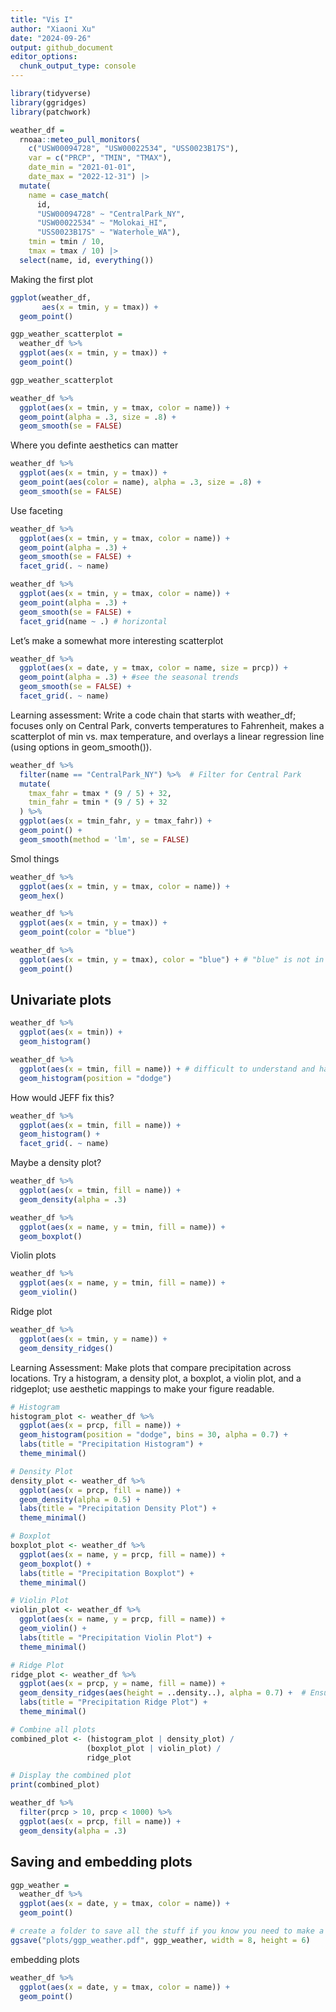 ```yaml
---
title: "Vis I"
author: "Xiaoni Xu"
date: "2024-09-26"
output: github_document
editor_options: 
  chunk_output_type: console
---
```


```r
library(tidyverse)
library(ggridges)
library(patchwork)
```

```r
weather_df = 
  rnoaa::meteo_pull_monitors(
    c("USW00094728", "USW00022534", "USS0023B17S"),
    var = c("PRCP", "TMIN", "TMAX"), 
    date_min = "2021-01-01",
    date_max = "2022-12-31") |>
  mutate(
    name = case_match(
      id, 
      "USW00094728" ~ "CentralPark_NY", 
      "USW00022534" ~ "Molokai_HI",
      "USS0023B17S" ~ "Waterhole_WA"),
    tmin = tmin / 10,
    tmax = tmax / 10) |>
  select(name, id, everything())
```

Making the first plot

```r
ggplot(weather_df, 
       aes(x = tmin, y = tmax)) +
  geom_point()
```

```r
ggp_weather_scatterplot = 
  weather_df %>% 
  ggplot(aes(x = tmin, y = tmax)) +
  geom_point()

ggp_weather_scatterplot
```

```r
weather_df %>% 
  ggplot(aes(x = tmin, y = tmax, color = name)) +
  geom_point(alpha = .3, size = .8) + 
  geom_smooth(se = FALSE)
```

Where you definte aesthetics can matter

```r
weather_df %>% 
  ggplot(aes(x = tmin, y = tmax)) +
  geom_point(aes(color = name), alpha = .3, size = .8) + 
  geom_smooth(se = FALSE)
```

Use faceting
```r
weather_df %>% 
  ggplot(aes(x = tmin, y = tmax, color = name)) +
  geom_point(alpha = .3) +
  geom_smooth(se = FALSE) +
  facet_grid(. ~ name) 

weather_df %>% 
  ggplot(aes(x = tmin, y = tmax, color = name)) +
  geom_point(alpha = .3) +
  geom_smooth(se = FALSE) +
  facet_grid(name ~ .) # horizontal
```

Let's make a somewhat more interesting scatterplot

```r
weather_df %>% 
  ggplot(aes(x = date, y = tmax, color = name, size = prcp)) +
  geom_point(alpha = .3) + #see the seasonal trends
  geom_smooth(se = FALSE) +
  facet_grid(. ~ name)
```

Learning assessment: Write a code chain that starts with weather_df; focuses only on Central Park, converts temperatures to Fahrenheit, makes a scatterplot of min vs. max temperature, and overlays a linear regression line (using options in geom_smooth()).
```r
weather_df %>%
  filter(name == "CentralPark_NY") %>%  # Filter for Central Park
  mutate(
    tmax_fahr = tmax * (9 / 5) + 32,
    tmin_fahr = tmin * (9 / 5) + 32
  ) %>% 
  ggplot(aes(x = tmin_fahr, y = tmax_fahr)) +
  geom_point() +
  geom_smooth(method = 'lm', se = FALSE)
```

Smol things
```r
weather_df %>% 
  ggplot(aes(x = tmin, y = tmax, color = name)) +
  geom_hex()
```

```r
weather_df %>% 
  ggplot(aes(x = tmin, y = tmax)) +
  geom_point(color = "blue")

weather_df %>% 
  ggplot(aes(x = tmin, y = tmax), color = "blue") + # "blue" is not in the dataset
  geom_point()
```

## Univariate plots

```r
weather_df %>% 
  ggplot(aes(x = tmin)) +
  geom_histogram()
```

```r
weather_df %>% 
  ggplot(aes(x = tmin, fill = name)) + # difficult to understand and hard to read if use color = name, according to JEFF
  geom_histogram(position = "dodge")
```

How would JEFF fix this?

```r
weather_df %>% 
  ggplot(aes(x = tmin, fill = name)) +
  geom_histogram() +
  facet_grid(. ~ name)
```

Maybe a density plot?

```r
weather_df %>% 
  ggplot(aes(x = tmin, fill = name)) +
  geom_density(alpha = .3)
```

```r
weather_df %>% 
  ggplot(aes(x = name, y = tmin, fill = name)) +
  geom_boxplot()
```

Violin plots

```r
weather_df %>% 
  ggplot(aes(x = name, y = tmin, fill = name)) +
  geom_violin()
```

Ridge plot

```r
weather_df %>% 
  ggplot(aes(x = tmin, y = name)) +
  geom_density_ridges()
```

Learning Assessment: Make plots that compare precipitation across locations. Try a histogram, a density plot, a boxplot, a violin plot, and a ridgeplot; use aesthetic mappings to make your figure readable.

```r
# Histogram
histogram_plot <- weather_df %>%
  ggplot(aes(x = prcp, fill = name)) +
  geom_histogram(position = "dodge", bins = 30, alpha = 0.7) +
  labs(title = "Precipitation Histogram") +
  theme_minimal()

# Density Plot
density_plot <- weather_df %>%
  ggplot(aes(x = prcp, fill = name)) +
  geom_density(alpha = 0.5) +
  labs(title = "Precipitation Density Plot") +
  theme_minimal()

# Boxplot
boxplot_plot <- weather_df %>%
  ggplot(aes(x = name, y = prcp, fill = name)) +
  geom_boxplot() +
  labs(title = "Precipitation Boxplot") +
  theme_minimal()

# Violin Plot
violin_plot <- weather_df %>%
  ggplot(aes(x = name, y = prcp, fill = name)) +
  geom_violin() +
  labs(title = "Precipitation Violin Plot") +
  theme_minimal()

# Ridge Plot
ridge_plot <- weather_df %>%
  ggplot(aes(x = prcp, y = name, fill = name)) +
  geom_density_ridges(aes(height = ..density..), alpha = 0.7) +  # Ensure height aesthetic is specified
  labs(title = "Precipitation Ridge Plot") +
  theme_minimal()

# Combine all plots
combined_plot <- (histogram_plot | density_plot) / 
                 (boxplot_plot | violin_plot) / 
                 ridge_plot

# Display the combined plot
print(combined_plot)

weather_df %>%
  filter(prcp > 10, prcp < 1000) %>% 
  ggplot(aes(x = prcp, fill = name)) +
  geom_density(alpha = .3)
```

## Saving and embedding plots

```r
ggp_weather =
  weather_df %>% 
  ggplot(aes(x = date, y = tmax, color = name)) +
  geom_point()

# create a folder to save all the stuff if you know you need to make a lot of plots
ggsave("plots/ggp_weather.pdf", ggp_weather, width = 8, height = 6)
```

embedding plots
```r
weather_df %>% 
  ggplot(aes(x = date, y = tmax, color = name)) +
  geom_point()
```




